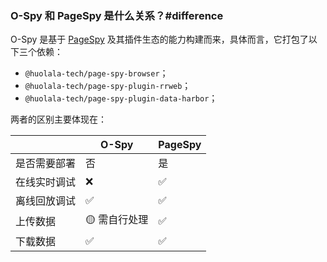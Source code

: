 ### O-Spy 和 PageSpy 是什么关系？#difference

O-Spy 是基于 [PageSpy](/) 及其插件生态的能力构建而来，具体而言，它打包了以下三个依赖：

- `@huolala-tech/page-spy-browser`；
- `@huolala-tech/page-spy-plugin-rrweb`；
- `@huolala-tech/page-spy-plugin-data-harbor`；

两者的区别主要体现在：

|              | O-Spy        | PageSpy |
| ------------ | ------------ | ------- |
| 是否需要部署 | 否           | 是      |
| 在线实时调试 | ❌            | ✅       |
| 离线回放调试 | ✅            | ✅       |
| 上传数据     | 🟡 需自行处理 | ✅       |
| 下载数据     | ✅            | ✅       |
